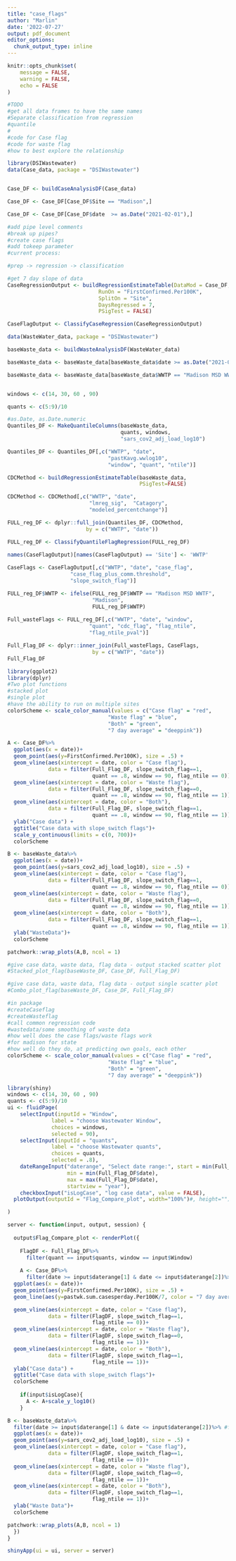 ```yaml
---
title: "case_flags"
author: "Marlin"
date: '2022-07-27'
output: pdf_document
editor_options: 
  chunk_output_type: inline
---
```



```r
knitr::opts_chunk$set(
	message = FALSE,
	warning = FALSE,
	echo = FALSE
)
```

```r
#TODO
#get all data frames to have the same names
#Separate classification from regression
#quantile 
#
#code for Case flag
#code for waste flag
#how to best explore the relationship
```

```r
library(DSIWastewater)
data(Case_data, package = "DSIWastewater")


Case_DF <- buildCaseAnalysisDF(Case_data)

Case_DF <- Case_DF[Case_DF$Site == "Madison",]

Case_DF <- Case_DF[Case_DF$date  >= as.Date("2021-02-01"),]
```

```r

#add pipe level comments
#break up pipes?
#create case flags
#add tokeep parameter
#current process:

#prep -> regression -> classification

#get 7 day slope of data
CaseRegressionOutput <- buildRegressionEstimateTable(DataMod = Case_DF,
                             RunOn = "FirstConfirmed.Per100K",
                             SplitOn = "Site",
                             DaysRegressed = 7,
                             PSigTest = FALSE)

CaseFlagOutput <- ClassifyCaseRegression(CaseRegressionOutput)
```

```r
data(WasteWater_data, package = "DSIWastewater")

baseWaste_data <- buildWasteAnalysisDF(WasteWater_data)

baseWaste_data <- baseWaste_data[baseWaste_data$date >= as.Date("2021-02-01"),]

baseWaste_data <- baseWaste_data[baseWaste_data$WWTP == "Madison MSD WWTF",]


windows <- c(14, 30, 60 , 90)

quants <- c(5:9)/10

#as.Date, as.Date.numeric
Quantiles_DF <- MakeQuantileColumns(baseWaste_data,
                                    quants, windows,
                                    "sars_cov2_adj_load_log10")

Quantiles_DF <- Quantiles_DF[,c("WWTP", "date",
                                "pastKavg.wwlog10",
                                "window", "quant", "ntile")]

CDCMethod <- buildRegressionEstimateTable(baseWaste_data,
                                          PSigTest=FALSE)

CDCMethod <- CDCMethod[,c("WWTP", "date",
                          "lmreg_sig",  "Catagory",
                          "modeled_percentchange")]

FULL_reg_DF <- dplyr::full_join(Quantiles_DF, CDCMethod,
                         by = c("WWTP", "date"))

FULL_reg_DF <- ClassifyQuantileFlagRegression(FULL_reg_DF)
```

```r
names(CaseFlagOutput)[names(CaseFlagOutput) == 'Site'] <- 'WWTP'
  
CaseFlags <- CaseFlagOutput[,c("WWTP", "date", "case_flag",
                    "case_flag_plus_comm.threshold",
                    "slope_switch_flag")]

FULL_reg_DF$WWTP <- ifelse(FULL_reg_DF$WWTP == "Madison MSD WWTF",
                           "Madison",
                           FULL_reg_DF$WWTP)
  
Full_wasteFlags <- FULL_reg_DF[,c("WWTP", "date", "window",
                          "quant", "cdc_flag", "flag_ntile",
                          "flag_ntile_pval")]

Full_Flag_DF <- dplyr::inner_join(Full_wasteFlags, CaseFlags,
                           by = c("WWTP", "date"))
Full_Flag_DF

```

```r
library(ggplot2)
library(dplyr)
#Two plot functions
#stacked plot
#single plot 
#have the ability to run on multiple sites
colorScheme <- scale_color_manual(values = c("Case flag" = "red",
                                "Waste flag" = "blue",
                                "Both" = "green",
                                "7 day average" = "deeppink")) 

A <- Case_DF%>%
  ggplot(aes(x = date))+
  geom_point(aes(y=FirstConfirmed.Per100K), size = .5) +
  geom_vline(aes(xintercept = date, color = "Case flag"),
             data = filter(Full_Flag_DF, slope_switch_flag==1, 
                           quant == .8, window == 90, flag_ntile == 0))+
  geom_vline(aes(xintercept = date, color = "Waste flag"),
             data = filter(Full_Flag_DF, slope_switch_flag==0, 
                           quant == .8, window == 90, flag_ntile == 1))+
  geom_vline(aes(xintercept = date, color = "Both"),
             data = filter(Full_Flag_DF, slope_switch_flag==1, 
                           quant == .8, window == 90, flag_ntile == 1))+
  ylab("Case data") +
  ggtitle("Case data with slope_switch flags")+
  scale_y_continuous(limits = c(0, 700))+
  colorScheme

B <- baseWaste_data%>%
  ggplot(aes(x = date))+
  geom_point(aes(y=sars_cov2_adj_load_log10), size = .5) +
  geom_vline(aes(xintercept = date, color = "Case flag"),
             data = filter(Full_Flag_DF, slope_switch_flag==1, 
                           quant == .8, window == 90, flag_ntile == 0))+
  geom_vline(aes(xintercept = date, color = "Waste flag"),
             data = filter(Full_Flag_DF, slope_switch_flag==0, 
                           quant == .8, window == 90, flag_ntile == 1))+
  geom_vline(aes(xintercept = date, color = "Both"),
             data = filter(Full_Flag_DF, slope_switch_flag==1, 
                           quant == .8, window == 90, flag_ntile == 1))+
  ylab("WasteData")+
  colorScheme

patchwork::wrap_plots(A,B, ncol = 1)

#give case data, waste data, flag data - output stacked scatter plot
#Stacked_plot_flag(baseWaste_DF, Case_DF, Full_Flag_DF)

#give case data, waste data, flag data - output single scatter plot
#Combo_plot_flag(baseWaste_DF, Case_DF, Full_Flag_DF)
```


```r
#in package
#createCaseflag
#createWasteflag
#call common regression code
#wastedata/some smoothing of waste data
#how well does the case flags/waste flags work
#for madison for state
#how well do they do, at predicting own goals, each other
colorScheme <- scale_color_manual(values = c("Case flag" = "red",
                                "Waste flag" = "blue",
                                "Both" = "green",
                                "7 day average" = "deeppink")) 

library(shiny)
windows <- c(14, 30, 60 , 90)
quants <- c(5:9)/10
ui <- fluidPage(
    selectInput(inputId = "Window", 
              label = "choose Wastewater Window", 
              choices = windows,
              selected = 90),
    selectInput(inputId = "quants", 
              label = "choose Wastewater quants", 
              choices = quants,
              selected = .8),
    dateRangeInput("daterange", "Select date range:", start = min(Full_Flag_DF$date), end = max(Full_Flag_DF$date),
                   min = min(Full_Flag_DF$date),
                   max = max(Full_Flag_DF$date),
                   startview = "year"),
    checkboxInput("isLogCase", "log case data", value = FALSE),
  plotOutput(outputId = "Flag_Compare_plot", width="100%")#, height="")

)

server <- function(input, output, session) {
  
  output$Flag_Compare_plot <- renderPlot({
    
    FlagDF <- Full_Flag_DF%>%
      filter(quant == input$quants, window == input$Window)
    
    A <- Case_DF%>%
      filter(date >= input$daterange[1] & date <= input$daterange[2])%>% #filter using date range
  ggplot(aes(x = date))+
  geom_point(aes(y=FirstConfirmed.Per100K), size = .5) +
  geom_line(aes(y=pastwk.sum.casesperday.Per100K/7, color = "7 day average"))+

  geom_vline(aes(xintercept = date, color = "Case flag"),
             data = filter(FlagDF, slope_switch_flag==1, 
                           flag_ntile == 0))+
  geom_vline(aes(xintercept = date, color = "Waste flag"),
             data = filter(FlagDF, slope_switch_flag==0, 
                           flag_ntile == 1))+
  geom_vline(aes(xintercept = date, color = "Both"),
             data = filter(FlagDF, slope_switch_flag==1, 
                           flag_ntile == 1))+
  ylab("Case data") +
  ggtitle("Case data with slope_switch flags")+
  colorScheme
    
    if(input$isLogCase){
      A <- A+scale_y_log10()
    }

B <- baseWaste_data%>%
  filter(date >= input$daterange[1] & date <= input$daterange[2])%>% #filter using date range
  ggplot(aes(x = date))+
  geom_point(aes(y=sars_cov2_adj_load_log10), size = .5) +
  geom_vline(aes(xintercept = date, color = "Case flag"),
             data = filter(FlagDF, slope_switch_flag==1, 
                           flag_ntile == 0))+
  geom_vline(aes(xintercept = date, color = "Waste flag"),
             data = filter(FlagDF, slope_switch_flag==0, 
                           flag_ntile == 1))+
  geom_vline(aes(xintercept = date, color = "Both"),
             data = filter(FlagDF, slope_switch_flag==1, 
                           flag_ntile == 1))+
  ylab("Waste Data")+
  colorScheme

patchwork::wrap_plots(A,B, ncol = 1)
  })
}

shinyApp(ui = ui, server = server)


```
